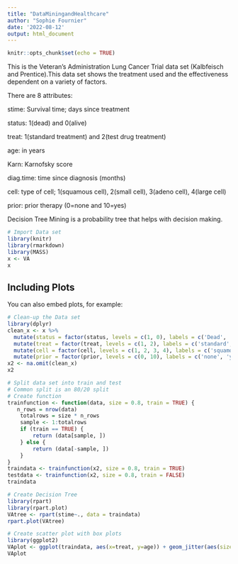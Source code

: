 ```yaml
---
title: "DataMiningandHealthcare"
author: "Sophie Fournier"
date: '2022-08-12'
output: html_document
---
```


```r
knitr::opts_chunk$set(echo = TRUE)
```

This is the Veteran's Administration Lung Cancer Trial data set (Kalbfeisch and Prentice).This data set shows the treatment used and the effectiveness dependent on a variety of factors.

There are 8 attributes:

stime: Survival time; days since treatment

status: 1(dead) and 0(alive)

treat: 1(standard treatment) and 2(test drug treatment)

age: in years

Karn: Karnofsky score

diag.time: time since diagnosis (months)

cell: type of cell; 1(squamous cell), 2(small cell), 3(adeno cell), 4(large cell)

prior: prior therapy (0=none and 10=yes) 

Decision Tree Mining is a probability tree that helps with decision making.

```r
# Import Data set
library(knitr)
library(rmarkdown)
library(MASS)
x <- VA
x
```

## Including Plots

You can also embed plots, for example:

```r
# Clean-up the Data set
library(dplyr)
clean_x <- x %>%
  mutate(status = factor(status, levels = c(1, 0), labels = c('Dead', 'Alive'))) %>%
  mutate(treat = factor(treat, levels = c(1, 2), labels = c('standard', 'test drug'))) %>% 
  mutate(cell = factor(cell, levels = c(1, 2, 3, 4), labels = c('squamous', 'small', 'adeno', 'large'))) %>%
  mutate(prior = factor(prior, levels = c(0, 10), labels = c('none', 'yes')))
x2 <- na.omit(clean_x)
x2
```

```r
# Split data set into train and test
# Common split is an 80/20 split 
# Create function
trainfunction <- function(data, size = 0.8, train = TRUE) {
   n_rows = nrow(data)
    totalrows = size * n_rows
    sample <- 1:totalrows
    if (train == TRUE) {
        return (data[sample, ])
    } else {
        return (data[-sample, ])
    }
}
traindata <- trainfunction(x2, size = 0.8, train = TRUE)
testdata <- trainfunction(x2, size = 0.8, train = FALSE)
traindata
```


```r
# Create Decision Tree
library(rpart)
library(rpart.plot)
VAtree <- rpart(stime~., data = traindata)
rpart.plot(VAtree)
```

```r
# Create scatter plot with box plots
library(ggplot2)
VAplot <- ggplot(traindata, aes(x=treat, y=age)) + geom_jitter(aes(size=status, color=status)) + geom_boxplot(aes(alpha = 0.3, outlier.shape = NA)) + labs(y="Age", x="Treatment") + ggtitle("Survival Status based on Treatment and Age", subtitle = "Low Number of Survivors in Both Type of Treatments")
VAplot
```